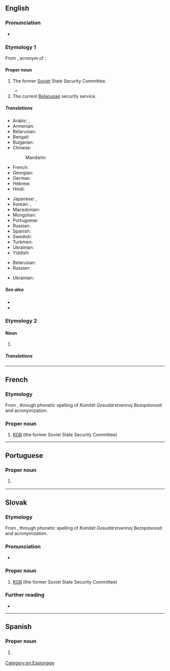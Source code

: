 ==English==
{{wikipedia}}

===Pronunciation===
* {{audio|en|KGB US.ogg|Audio (US)}}

===Etymology 1===
From {{bor|en|ru|КГБ}}, acronym of {{m|ru|Комите́т госуда́рственной безопа́сности|t=State Security Committee}}.

====Proper noun====
{{en-proper noun|head=the KGB}}

# {{lb|en|historical}} The former [[Soviet]] State Security Committee.
#* {{quote-book|en|year=2019|origyear=2018|author=Ben Macintyre|title=The Spy and the Traitor|publisher=Penguin Books|isbn=9780241972137|chapter=4|page=75|passage=But in 1967 Treholt's trenchant opposition to the Vietnam War attracted the attention of '''the KGB'''.}}
# The current [[Belarusian]] security service.

=====Translations=====
{{trans-top|(historical) The former Soviet State Security Committee}}
* Arabic: {{t|ar|كَي جِي بِي|m}}, {{t|ar|كَاي جِي بِي|m}}
* Armenian: {{t+|hy|ՊԱԿ}}
* Belarusian: {{t|be|КДБ|m}}
* Bengali: {{t|bn|কেজিবি}}
* Bulgarian: {{t|bg|КГБ|m}}
* Chinese:
*: Mandarin: {{t+|cmn|克格勃|tr=kègébó}}
* French: {{t+|fr|KGB|m}}
* Georgian: {{t|ka|სუკ}}
* German: {{t+|de|KGB|m}}
* Hebrew: {{t|he|ק.ג.ב.|m|tr=ka ge be}}
* Hindi: {{t|hi|केजीबी}}
{{trans-mid}}
* Japanese: {{t|ja|カーゲーベー|tr=kāgēbē}}, {{t|ja|ケージービー|tr=kējībī}}
* Korean: {{t|ko|카게베}}, {{t|ko|케이지비}}
* Macedonian: {{t|mk|КГБ|m}}
* Mongolian: {{t|mn|УАХХ}}
* Portuguese: {{t|pt|KGB|f}}
* Russian: {{t+|ru|КГБ|m}}
* Spanish: {{t+|es|KGB|m}}
* Swedish: {{t+|sv|KGB}}
* Turkmen: {{t|tk|DHK}}
* Ukrainian: {{t|uk|КДБ|m}}
* Yiddish: {{t|yi|קאַגעבע|f}}
{{trans-bottom}}

{{trans-top|the current Belarusian security service}}
* Belarusian: {{t|be|КДБ|m}}
* Russian: {{t+|ru|КГБ|m}}
{{trans-mid}}
* Ukrainian: {{t|uk|КДБ|m}}
{{trans-bottom}}

=====See also=====
* {{l|en|FSB}}
* {{l|en|NKVD}}

===Etymology 2===

====Noun====
{{en-noun}}

# {{lb|en|electronics}} {{initialism of|en|[[known]] [[good]] [[board]]}}

=====Translations=====
{{trans-top|Known Good Board}}
{{trans-mid}}
{{trans-bottom}}

[[Category:en:Espionage]]

----

==French==

===Etymology===
From {{bor|fr|ru|КГБ}}, through phonetic spelling of ''Komitét Gosudárstvennoj Bezopásnosti'' and acronymization.

===Proper noun===
{{fr-proper noun|m}}

# [[#English|KGB]] (the former Soviet State Security Committee)

----

==Portuguese==

===Proper noun===
{{pt-proper noun|f}}

# {{l|en|KGB}} {{gloss|Russian secret police}}

{{topics|pt|Russia}}

----

==Slovak==

===Etymology===
From {{bor|sk|ru|КГБ}}, through phonetic spelling of ''Komitét Gosudárstvennoj Bezopásnosti'' and acronymization.

===Pronunciation===
* {{sk-IPA|kágébé}}

===Proper noun===
{{sk-proper noun|g=n}}

# [[#English|KGB]] (the former Soviet State Security Committee)

===Further reading===
* {{R:SDK}}

----

==Spanish==
{{wikipedia|lang=es}}

===Proper noun===
{{es-proper noun|m}}

# {{l|en|KGB}} {{gloss|soviet KGB}}